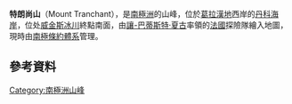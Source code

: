 {{coord|65|14|S|64|5|W|display=title}}

'''特朗尚山'''（Mount Tranchant），是[[南極洲|南極洲]]的山峰，位於[[葛拉漢地|葛拉漢地]]西岸的[[丹科海岸|丹科海岸]]，位处[[威金斯冰川|威金斯冰川]]終點南面，由[[讓-巴蒂斯特·夏古|讓-巴蒂斯特·夏古]]率領的[[法國|法國]]探險隊繪入地圖，現時由[[南極條約體系|南極條約體系]]管理。

==參考資料==
{{usgs-gazetteer}}

{{DEFAULTSORT:Mount Tranchant}}
[[Category:南極洲山峰|Category:南極洲山峰]]


{{DancoCoast-geo-stub}}